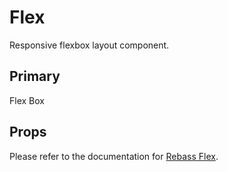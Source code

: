 

<Meta title="Layout | Flex" component={Flex} />

# Flex

Responsive flexbox layout component.

## Primary

<Preview withToolbar >
    <Story name="Default">
      <Flex justifyContent="space-between">
        <Box
          p={3}
          sx={{
            width: '50%'
          }}
          color='white'
          bg='primary'>
          Flex
        </Box>
        <Box
          p={3}
          sx={{
            width: '50%'
          }}
          color='white'
          bg='secondary'>
          Box
        </Box>
      </Flex>
    </Story>
</Preview >

## Props

Please refer to the documentation for [Rebass Flex](https://rebassjs.org/flex).
